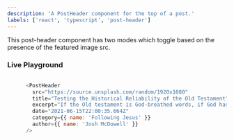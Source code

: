 ```yaml
---
description: 'A PostHeader component for the top of a post.'
labels: ['react', 'typescript', 'post-header']
---
```



This post-header component has two modes which toggle based on the presence of the featured image src.

### Live Playground
```js live

      <PostHeader
        src="https://source.unsplash.com/random/1920x1080"
        title="Testing the Historical Reliability of the Old Testament"
        excerpt="If the Old testament is God-breathed words, if God has supernaturally superintended its transmission down through the ages, then the Old Testament should have no problem standing up to the tests that historians use to determine the reliability of ancient documents."
        date="2021-06-15T22:00:35.664Z"
        category={{ name: 'Following Jesus' }}
        author={{ name: 'Josh McDowell' }}
      />
```

